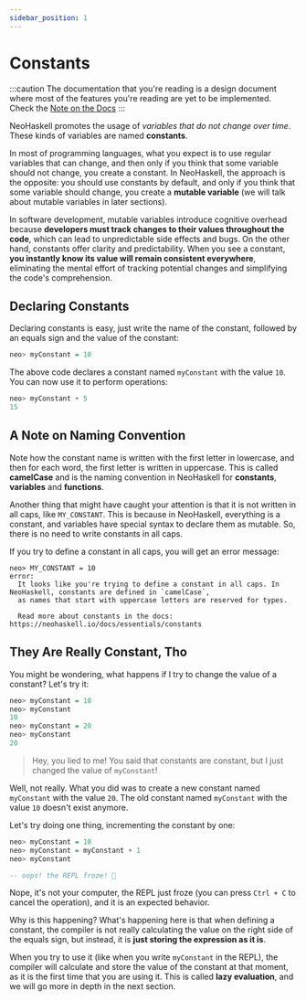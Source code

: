 ```yaml
---
sidebar_position: 1
---
```



# Constants

:::caution
The documentation that you're reading is a design document where most of
the features you're reading are yet to be implemented. Check the [Note on the Docs](/docs/docs-intro)
:::

NeoHaskell promotes the usage of _variables that do not change over time_. These kinds of variables are named
**constants**.

In most of programming languages, what you expect is to use regular variables that can change, and then only
if you think that some variable should not change, you create a constant. In NeoHaskell, the approach is the
opposite: you should use constants by default, and only if you think that some variable should change, you
create a **mutable variable** (we will talk about mutable variables in later sections).

In software development, mutable variables introduce cognitive overhead because **developers must track changes to their values throughout the code**, which can lead to unpredictable side effects and bugs. On the other hand, constants offer clarity and predictability. When you see a constant, **you instantly know its value will remain consistent everywhere**, eliminating the mental effort of tracking potential changes and simplifying the code's comprehension.

## Declaring Constants

Declaring constants is easy, just write the name of the constant, followed by an equals sign and the value of the constant:

```haskell
neo> myConstant = 10
```

The above code declares a constant named `myConstant` with the value `10`. You can now use it to perform operations:

```haskell
neo> myConstant + 5
15
```

## A Note on Naming Convention

Note how the constant name is written with the first letter in lowercase, and then for each word, the first letter is written in uppercase. This is called **camelCase** and is the naming convention in NeoHaskell for **constants**, **variables** and **functions**.

Another thing that might have caught your attention is that it is not written in all caps, like `MY_CONSTANT`. This is because in NeoHaskell, everything is a constant, and variables have special syntax to declare them as mutable. So, there is no need to write constants in all caps.

If you try to define a constant in all caps, you will get an error message: <Badge issue="79"/>

```text
neo> MY_CONSTANT = 10
error:
  It looks like you're trying to define a constant in all caps. In NeoHaskell, constants are defined in `camelCase`,
  as names that start with uppercase letters are reserved for types.

  Read more about constants in the docs: https://neohaskell.io/docs/essentials/constants
```

## They Are Really Constant, Tho

You might be wondering, what happens if I try to change the value of a constant? Let's try it:

```haskell
neo> myConstant = 10
neo> myConstant
10
neo> myConstant = 20
neo> myConstant
20
```

> Hey, you lied to me! You said that constants are constant, but I just changed the value of `myConstant`!

Well, not really. What you did was to create a new constant named `myConstant` with the value `20`. The old constant named `myConstant` with the value `10` doesn't exist anymore.

Let's try doing one thing, incrementing the constant by one:

```haskell
neo> myConstant = 10
neo> myConstant = myConstant + 1
neo> myConstant

-- oops! the REPL froze! 🥶
```

Nope, it's not your computer, the REPL just froze (you can press `Ctrl + C` to cancel the operation), and it is an expected behavior.

Why is this happening? What's happening here is that when defining a constant, the compiler is not really calculating the
value on the right side of the equals sign, but instead, it is **just storing the expression as it is**.

When you try to use it (like when you write `myConstant` in the REPL), the compiler will calculate and store the value of the
constant at that moment, as it is the first time that you are using it. This is called **lazy evaluation**, and we will go more
in depth in the next section.

